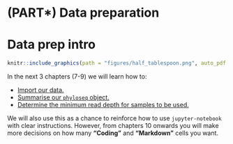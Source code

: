 # (PART\*) Data preparation {-}

# Data prep intro
```r
knitr::include_graphics(path = "figures/half_tablespoon.png", auto_pdf = TRUE)
```

In the next 3 chapters (7-9) we will learn how to:

- [Import our data.](#import_chap)
- [Summarise our `phyloseq` object.](#sum_phyloseq_chap)
- [Determine the minimum read depth for samples to be used.](#mindepthchap)

We will also use this as a chance to reinforce how to use `jupyter-notebook` with clear instructions. 
However, from chapters 10 onwards you will make more decisions on how many __"Coding"__ and __"Markdown"__ cells you want.